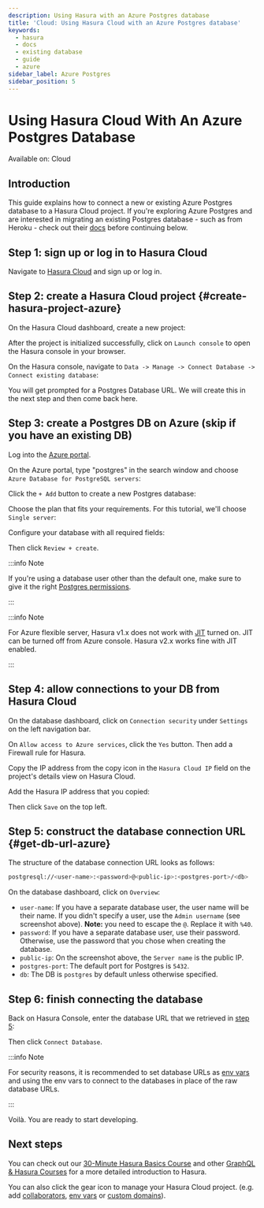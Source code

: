 ```yaml
---
description: Using Hasura with an Azure Postgres database
title: 'Cloud: Using Hasura Cloud with an Azure Postgres database'
keywords:
  - hasura
  - docs
  - existing database
  - guide
  - azure
sidebar_label: Azure Postgres
sidebar_position: 5
---
```



# Using Hasura Cloud With An Azure Postgres Database

<div className='badge badge--primary heading-badge'>Available on: Cloud</div>

## Introduction

This guide explains how to connect a new or existing Azure Postgres database to a Hasura Cloud project. If you're
exploring Azure Postgres and are interested in migrating an existing Postgres database - such as from Heroku - check out
their [docs](https://learn.microsoft.com/en-us/azure/dms/tutorial-postgresql-azure-postgresql-online-portal) before
continuing below.

## Step 1: sign up or log in to Hasura Cloud

Navigate to [Hasura Cloud](https://cloud.hasura.io/signup/?pg=docs&plcmt=body&cta=navigate-to-hasura-cloud&tech=default)
and sign up or log in.

## Step 2: create a Hasura Cloud project {#create-hasura-project-azure}

On the Hasura Cloud dashboard, create a new project:

<Thumbnail src='/img/cloud-dbs/create-hasura-cloud-project.png' alt='Create Hasura Cloud project' width='1000px' />

After the project is initialized successfully, click on `Launch console` to open the Hasura console in your browser.

On the Hasura console, navigate to `Data -> Manage -> Connect Database -> Connect existing database`:

You will get prompted for a Postgres Database URL. We will create this in the next step and then come back here.

<Thumbnail src='/img/cloud-dbs/existing-db-setup.png' alt='Hasura Cloud database setup' width='700px' />

## Step 3: create a Postgres DB on Azure (skip if you have an existing DB)

Log into the [Azure portal](https://portal.azure.com).

On the Azure portal, type "postgres" in the search window and choose `Azure Database for PostgreSQL servers`:

<Thumbnail src='/img/cloud-dbs/azure/select-postgres-db.png' alt='Select Postgres database on Azure' />

Click the `+ Add` button to create a new Postgres database:

<Thumbnail src='/img/cloud-dbs/azure/add-postgres-db.png' alt='Add Postgres database on Azure' />

Choose the plan that fits your requirements. For this tutorial, we'll choose `Single server`:

<Thumbnail src='/img/cloud-dbs/azure/pg-single-server.png' alt='Select single server on Azure' width='600px' />

Configure your database with all required fields:

<Thumbnail src='/img/cloud-dbs/azure/configure-db.png' alt='Configure database on Azure' width='600px' />

Then click `Review + create`.

:::info Note

If you're using a database user other than the default one, make sure to give it the right
[Postgres permissions](/deployment/postgres-requirements.mdx#managed-pg-permissions).

:::

:::info Note

For Azure flexible server, Hasura v1.x does not work with
[JIT](https://www.postgresql.org/docs/11/runtime-config-query.html#GUC-JIT) turned on. JIT can be turned off from Azure
console. Hasura v2.x works fine with JIT enabled.

:::

## Step 4: allow connections to your DB from Hasura Cloud

On the database dashboard, click on `Connection security` under `Settings` on the left navigation bar.

On `Allow access to Azure services`, click the `Yes` button. Then add a Firewall rule for Hasura.

Copy the IP address from the copy icon in the `Hasura Cloud IP` field on the project's details view on Hasura Cloud.

<Thumbnail src='/img/projects/hasura-cloud-ip.png' alt='Hasura Cloud IP field' />

Add the Hasura IP address that you copied:

<Thumbnail src='/img/cloud-dbs/azure/add-hasura-ip.png' alt='Add Hasura IP on Azure' />

Then click `Save` on the top left.

## Step 5: construct the database connection URL {#get-db-url-azure}

The structure of the database connection URL looks as follows:

```bash
postgresql://<user-name>:<password>@<public-ip>:<postgres-port>/<db>
```

On the database dashboard, click on `Overview`:

<Thumbnail
  src='/img/cloud-dbs/azure/get-database-connection-string.png'
  alt='Construct the database connection string for Azure'
/>

- `user-name`: If you have a separate database user, the user name will be their name. If you didn't specify a user, use
  the `Admin username` (see screenshot above). **Note:** you need to escape the `@`. Replace it with `%40`.
- `password`: If you have a separate database user, use their password. Otherwise, use the password that you chose when
  creating the database.
- `public-ip`: On the screenshot above, the `Server name` is the public IP.
- `postgres-port`: The default port for Postgres is `5432`.
- `db`: The DB is `postgres` by default unless otherwise specified.

## Step 6: finish connecting the database

Back on Hasura Console, enter the database URL that we retrieved in [step 5](#get-db-url-azure):

<Thumbnail src='/img/cloud-dbs/azure/azure-complete.png' alt='Database setup' width='600px' />

Then click `Connect Database`.

:::info Note

For security reasons, it is recommended to set database URLs as
[env vars](/projects/env-vars.mdx#manage-project-env-vars) and using the env vars to connect to the databases in place
of the raw database URLs.

:::

Voilà. You are ready to start developing.

<Thumbnail src='/img/cloud-dbs/hasura-console.png' alt='Hasura console' />

## Next steps

You can check out our [30-Minute Hasura Basics Course](https://hasura.io/learn/graphql/hasura/introduction/) and other
[GraphQL & Hasura Courses](https://hasura.io/learn/) for a more detailed introduction to Hasura.

You can also click the gear icon to manage your Hasura Cloud project. (e.g. add
[collaborators](/projects/collaborators.mdx#manage-project-collaborators),
[env vars](/projects/env-vars.mdx#manage-project-env-vars) or
[custom domains](/projects/domains.mdx#manage-project-domains)).

<Thumbnail src='/img/getting-started/project-manage.png' alt='Project actions' width='860px' />
